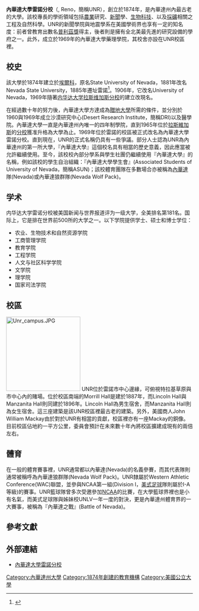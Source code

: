 {{Infobox University
|Name = 內華達大學雷諾分校
|native_name = University of Nevada, Reno
|SealImage = Morrill Hall, University of Nevada , Reno, Nevada (3162493782).jpg
|Motto = ''Omnia Pro Patria''<br />一切為了我們的家園
|Established = 1874年
|Type = 公立[[贈地大學|贈地大學]]
|President = Milton Glick博士
|Location = [[美國|美國]][[內華達州|內華達州]][[雷諾_(內華達州)|雷諾市]]
|Campus = 市區
|AreaTotal = 1平方公里
|Department =
|Faculty = 1,528
|Professor =
|Associate Professor =
|Assistant Professor =
|Lecturer =
|Student = 18,227
|Undergraduate = 15,549
|Postgraduate = 2,935
|Colors = [[鈷藍色|鈷藍色]]和[[銀色|銀色]]<span style="background-color:#0047AB;width:50px;border:1px solid #000000">     </span> <span style="background-color:#C0C0C0;width:50px;border:1px solid #000000">     </span>
|Nickname = Wolf Pack
|Mascot = Alphie 與 Wolfie Jr.
|Website= http://www.unr.edu
}}
'''內華達大學雷諾分校'''（{{lang-en|University of Nevada}}, Reno，簡稱UNR），創立於1874年，是內華達州內最古老的大學。該校專長的學術領域包括[[農業|農業]]研究、[[新聞|新聞]]學、[[生物科技|生物科技]]、以及[[採礦|採礦]]相關之工程及自然科學。UNR的新聞學院與地震學系在美國學術界也享有一定的知名度：前者曾教育出數名[[普利茲獎|普利茲獎]]得主，後者則是擁有全北美最先進的研究設備的學府之一。此外，成立於1969年的內華達大學藥理學院，其校舍亦設在UNR校區裡。

== 校史 ==
該大學於1874年建立於[[埃爾科_(內華達州)|埃爾科]]，原名State University of Nevada，1881年改名Nevada State University，1885年遷址雷諾<ref>{{cite web|url=http://www.unr.edu/Documents/student-services/student-activities/policies/InkblotMarketingManual.pdf|title=Training Session for Inkblot Employees|pages=18 (on page 15)|accessdate=February 28, 2013|archive-url=https://web.archive.org/web/20160304193125/http://www.unr.edu/Documents/student-services/student-activities/policies/InkblotMarketingManual.pdf|archive-date=2016-03-04|dead-url=yes}}</ref>。1906年，它改名University of Nevada，1969年隨著[[内华达大学拉斯维加斯分校|内华达大学拉斯维加斯分校]]的建立改現名。

在經過數十年的努力後，內華達大學方達成為[[贈地大學|贈地大學]]所需的條件，並分別於1960與1969年成立沙漠研究中心(Desert Research Institute，簡稱DRI)以及醫學院。內華達大學一直是內華達州內唯一的四年制學院，直到1965年位於[[拉斯維加斯|拉斯維加斯]]的[[內華達大學拉斯維加斯分校|分校]]獲准升格為大學為止。1969年位於雷諾的校區被正式改名為內華達大學雷諾分校。直到現在，UNR的正式名稱仍具有一些爭議。部分人士認為UNR為內華達州的第一所大學，『內華達大學』這個校名具有相當的歷史意義，因此應當被允許繼續使用。至今，該校校內部分學系與學生社團仍繼續使用『內華達大學』的名稱，例如該校的學生自治組織：『內華達大學學生會』(Associated Students of University of Nevada，簡稱ASUN)；該校體育團隊在多數場合亦被稱為[[內華達|內華達]]隊(Nevada)或內華達狼群隊(Nevada Wolf Pack)。

== 学术 ==
{{Infobox US university ranking
|ARWU_N = 156-171
|ARWU_W = 601–700
|Forbes = 349
|USNWR_NU = 240
|USNWR_W = 703
|THE_WSJ = 276
|Wamo_NU = 96
|QS_W =
|THES_W = 
}}

内华达大学雷诺分校被美国新闻与世界报道评为一级大学，全美排名第181名。国际上，它是排在世界前500所的大学之一。以下学院提供学士、硕士和博士学位：
* 农业、生物技术和自然资源学院
* 工商管理学院
* 教育学院
* 工程学院
* 人文与社区科学学院
* 文学院
* 理学院
* 国家司法学院 

== 校區 ==
[[File:Unr_campus.JPG|200px]]
UNR位於雷諾市中心邊緣，可俯視特拉基草原與市中心內的賭場。位於校區南端的Morrill Hall是建於1887年，而Lincoln Hall與Manzanita Hall則同建於1896年。Lincoln Hall為男生宿舍，而Manzanita Hall則為女生宿舍。這三座建築是該UNR校區裡最古老的建築。另外，美國商人John William Mackay由於對於UNR有相當的貢獻，校區裡亦有一座Mackay的銅像。目前校區佔地約一平方公里，委員會預計在未來數十年內將校區擴建成現有的兩倍左右。

== 體育 ==
在一般的體育賽事裡，UNR通常都以內華達(Nevada)的名義參賽，而其代表隊則通常被稱呼為內華達狼群隊(Nevada Wolf Pack)。UNR隸屬於Western Athletic Conference(WAC)聯盟，並參與NCAA第一組(Division I，[[美式足球|美式足球]]隊則屬於I-A等級)的賽事。UNR籃球隊曾多次受邀參加[[NCAA|NCAA]]的比賽，在大學籃球界裡也是小有名氣，而美式足球隊與姊妹校UNLV一年一度的對決，更是內華達州體育界的一大賽事，被稱為『內華達之戰』(Battle of Nevada)。
==參考文獻==
{{reflist}}
== 外部連結 ==
* [http://www.unr.edu 內華達大學雷諾分校]{{Wayback|url=http://www.unr.edu/ |date=20110225211231 }}

{{Authority control}}
{{DEFAULTSORT:University of Nevada, Reno}}
[[Category:內華達州大學|Category:內華達州大學]]
[[Category:1874年創建的教育機構|Category:1874年創建的教育機構]]
[[Category:美國公立大學|Category:美國公立大學]]